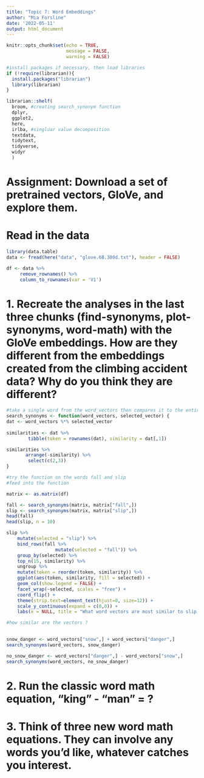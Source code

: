 ```yaml
---
title: "Topic 7: Word Embeddings"
author: "Mia Forsline"
date: '2022-05-11'
output: html_document
---
```


```r
knitr::opts_chunk$set(echo = TRUE,
                      message = FALSE, 
                      warning = FALSE)

#install packages if necessary, then load libraries
if (!require(librarian)){
  install.packages("librarian")
  library(librarian)
}

librarian::shelf(
  broom, #creating search_synonym function
  dplyr,
  ggplot2,
  here,
  irlba, #singluar value decomposition
  textdata,
  tidytext,
  tidyverse,
  widyr
  )
```

# Assignment: Download a set of pretrained vectors, GloVe, and explore them. 

# Read in the data 

```r
library(data.table)
data <- fread(here("data", "glove.6B.300d.txt"), header = FALSE) 

df <- data %>%
     remove_rownames() %>%
     column_to_rownames(var = 'V1')
```


# 1. Recreate the analyses in the last three chunks (find-synonyms, plot-synonyms, word-math) with the GloVe embeddings. How are they different from the embeddings created from the climbing accident data? Why do you think they are different?

```r
#take a single word from the word_vectors then compares it to the entire matrix, then outputs a similarity score
search_synonyms <- function(word_vectors, selected_vector) {
dat <- word_vectors %*% selected_vector
    
similarities <- dat %>%
        tibble(token = rownames(dat), similarity = dat[,1])

similarities %>%
       arrange(-similarity) %>%
        select(c(2,3))
}
```


```r
#try the function on the words fall and slip 
#feed into the function 

matrix <- as.matrix(df)

fall <- search_synonyms(matrix, matrix["fall",])
slip <- search_synonyms(matrix, matrix["slip",])
head(fall)
head(slip, n = 10)
```

```r
slip %>%
    mutate(selected = "slip") %>%
    bind_rows(fall %>%
                  mutate(selected = "fall")) %>%
    group_by(selected) %>%
    top_n(15, similarity) %>%
    ungroup %>%
    mutate(token = reorder(token, similarity)) %>%
    ggplot(aes(token, similarity, fill = selected)) +
    geom_col(show.legend = FALSE) +
    facet_wrap(~selected, scales = "free") +
    coord_flip() +
    theme(strip.text=element_text(hjust=0, size=12)) +
    scale_y_continuous(expand = c(0,0)) +
    labs(x = NULL, title = "What word vectors are most similar to slip or fall?")

#how similar are the vectors ? 
         
```

```r
snow_danger <- word_vectors["snow",] + word_vectors["danger",] 
search_synonyms(word_vectors, snow_danger)

no_snow_danger <- word_vectors["danger",] - word_vectors["snow",] 
search_synonyms(word_vectors, no_snow_danger)
```


# 2. Run the classic word math equation, "king" - "man" = ?

# 3. Think of three new word math equations. They can involve any words you'd like, whatever catches you interest.